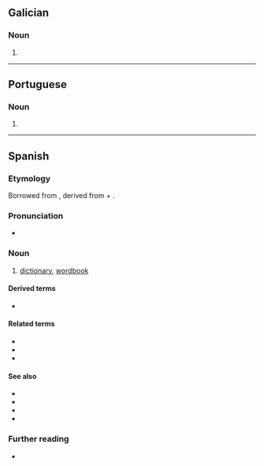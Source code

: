 {{also|diccionário}}
==Galician==

===Noun===
{{gl-noun|m}}

# {{obsolete spelling of|gl|dicionario}}

----

==Portuguese==

===Noun===
{{pt-noun|m|s}}

# {{obsolete form of|pt|dicionário}}

----

==Spanish==

===Etymology===
Borrowed from {{bor|es|ML.|dictiōnārium||dictionary}}, derived from {{der|es|la|dictiō||saying, speaking}} + {{m|la|-ārium}}.

===Pronunciation===
{{es-IPA|díccionário}}
* {{audio|es|LL-Q1321 (spa)-Rodelar-diccionario.wav|Audio}}

===Noun===
{{es-noun|m}}

# [[dictionary]], [[wordbook]]

====Derived terms====
* {{l|es|diccionario de sinónimos}}

====Related terms====
* {{l|es|decir}}
* {{l|es|dicción}}
* {{l|es|diccionatista}}

====See also====
* {{l|es|enciclopedia}}
* {{l|es|vocabulario}}
* {{l|es|léxico}}
* {{l|es|glosario}}

===Further reading===
* {{R:DRAE}}